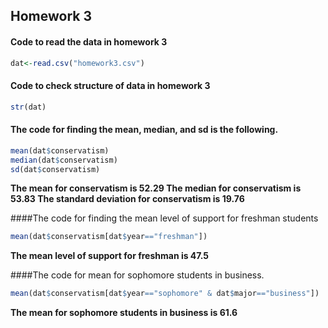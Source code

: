 ## Homework 3

<!--
You can use the example3.Rmd or other files to find examples
of the codes you'll need to use to complete this assignment. I strongly
urge you to copy and paste relevant code that you know works from my
examples or instructions and then edit that code so you're working
with the appropriate variables for the homework.
-->

<!--
Set the working directory.
No Rchunk is needed to accomplish this.
-->

<!--
Read in the homework3.csv data. For each of the following steps you
should preface your R commands with some plain English explanation.
-->
#### Code to read the data in homework 3

```r
dat<-read.csv("homework3.csv")
```

<!--
Check the structure of the data.
-->

#### Code to check structure of data in homework 3

```r
str(dat)
```

<!--
Find the mean, median, and standard deviation using the sd() function
for the overall level of conservatism.
-->
#### The code for finding the mean, median, and sd is the following. 

```r
mean(dat$conservatism)
median(dat$conservatism)
sd(dat$conservatism)
```

**The mean for conservatism is 52.29
The median for conservatism is 53.83
The standard deviation for conservatism is 19.76**

<!--
Find the mean level of support for freshmen only.
-->

####The code for finding the mean level of support for freshman students

```r
mean(dat$conservatism[dat$year=="freshman"])
```
**The mean level of support for freshman is 47.5**

<!--
Find the mean level of support for male business students only.
-->

####The code for mean for sophomore students in business.

```r
mean(dat$conservatism[dat$year=="sophomore" & dat$major=="business"])
```
**The mean for sophomore students in business is 61.6**
